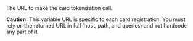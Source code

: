 <ResponseField name="CardRegistrationURL" type="string" >    
The URL to make the card tokenization call.  

**Caution:** This variable URL is specific to each card registration. You must rely on the returned URL in full (host, path, and queries) and not hardcode any part of it.
</ResponseField>